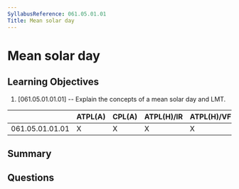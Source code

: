 ```yaml
---
SyllabusReference: 061.05.01.01
Title: Mean solar day
---
```


# Mean solar day

## Learning Objectives

1. [061.05.01.01.01] -- Explain the concepts of a mean solar day and LMT.

|                 | ATPL(A) | CPL(A) | ATPL(H)/IR | ATPL(H)/VFR | CPL(H) | IR  | CBIR(A) |
| --------------- | ------- | ------ | ---------- | ----------- | ------ | --- | ------- |
| 061.05.01.01.01 | X       | X      | X          | X           | X      |     |         |

## Summary

## Questions
